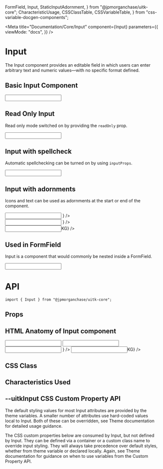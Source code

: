   FormField,
  Input,
  StaticInputAdornment,
} from "@jpmorganchase/uitk-core";
  CharacteristicUsage,
  CSSClassTable,
  CSSVariableTable,
} from "css-variable-docgen-components";

<Meta
  title="Documentation/Core/Input"
  component={Input}
  parameters={{
    viewMode: "docs",
  }}
/>

# Input

The Input component provides an editable field in which users can enter arbitrary text and numeric values—with no specific format defined.

## Basic Input Component

<Canvas>
  <Story name="Basic Input" decorators={[withFlexGap]}>
    <Input defaultValue={"Value"} style={{ width: "292px" }} />
  </Story>
</Canvas>

## Read Only Input

Read only mode switched on by providing the `readOnly` prop.

<Canvas>
  <Story name="Read Only" decorators={[withFlexGap]}>
    <Input
      defaultValue={"Read Only Input"}
      readOnly
      style={{ width: "292px" }}
    />
  </Story>
</Canvas>

## Input with spellcheck

Automatic spellchecking can be turned on by using `inputProps`.

<Canvas>
  <Story name="Input with spellcheck" decorators={[withFlexGap]}>
    <Input
      defaultValue="This is a comment. It contains several sentences, with words spelt correctly or incorectly. Click to see Spellcheck take effect."
      style={{ width: "292px" }}
      inputProps={{ spellCheck: true }}
    />
  </Story>
</Canvas>

## Input with adornments

Icons and text can be used as adornments at the start or end of the component.

<Canvas>
  <Story name="Input with adornments" decorators={[withFlexGap]}>
    <div>
      <Input
        defaultValue="Prefix: Icon"
        startAdornment={
          <StaticInputAdornment>
            <CallIcon />
          </StaticInputAdornment>
        }
      />
      <div style={{ height: "15px" }} />
      <Input
        defaultValue="Suffix: Icon"
        endAdornment={
          <StaticInputAdornment>
            <CalendarIcon />
          </StaticInputAdornment>
        }
      />
      <div style={{ height: "15px" }} />
      <Input
        defaultValue="Suffix: Text"
        endAdornment={<StaticInputAdornment>KG</StaticInputAdornment>}
      />
    </div>
  </Story>
</Canvas>

## Used in FormField

Input is a component that would commonly be nested inside a FormField.

<Canvas>
  <Story name="Used in FormField" decorators={[withFlexGap]}>
    <FormField label="ADA compliant label" style={{ width: 292 }}>
      <Input defaultValue="Value" />
    </FormField>
  </Story>
</Canvas>

# API

```
import { Input } from "@jpmorganchase/uitk-core";
```

## Props

<ArgsTable of={Input} />

## HTML Anatomy of Input component

<Canvas>
  <ComponentAnatomy>
    <Input defaultValue={"Default"} style={{ width: "292px" }} />
  </ComponentAnatomy>
  <ComponentAnatomy>
    <Input
      defaultValue={"Read Only Input"}
      readOnly
      style={{ width: "292px" }}
    />
  </ComponentAnatomy>
  <ComponentAnatomy>
    <Input
      defaultValue="Prefix: Icon"
      startAdornment={
        <StaticInputAdornment>
          <CallIcon />
        </StaticInputAdornment>
      }
    />
  </ComponentAnatomy>
  <ComponentAnatomy>
    <Input
      defaultValue="Suffix: Text"
      endAdornment={<StaticInputAdornment>KG</StaticInputAdornment>}
    />
  </ComponentAnatomy>
</Canvas>

## CSS Class

<CSSClassTable of={Input} />

## Characteristics Used

<CharacteristicUsage of={Input} />

## --uitkInput CSS Custom Property API

The default styling values for most Input attributes are provided by the theme variables. A smaller number of attributes
use hard-coded values local to Input. Both of these can be overridden, see Theme documentation for detailed usage guidance.

The CSS custom properties below are consumed by Input, but not defined by Input. They can be defined via a container or
a custom class name to override input styling. They will always take precedence over default styles, whether from theme variable
or declared locally. Again, see Theme documentation for guidance on when to use variables from the Custom Property API.

<CSSVariableTable of={Input} />

